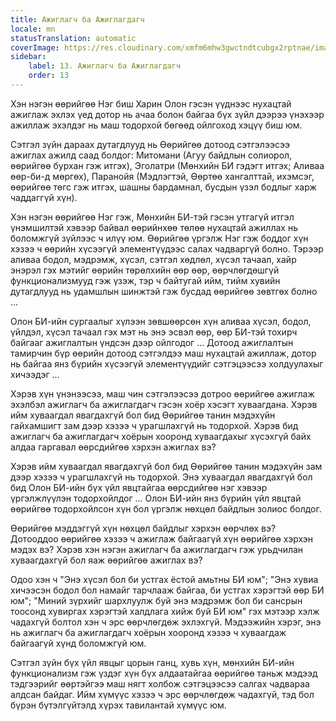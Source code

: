 ```yaml
---
title: Ажиглагч ба Ажиглагдагч
locale: mn
statusTranslation: automatic
coverImage: https://res.cloudinary.com/xmfm6mhw3gwctndtcubgx2rptnae/image/upload/v1740468922/small_cover_tratado_de_psicologia_revolucionaria_a4c0dca4e0.webp
sidebar:
    label: 13. Ажиглагч ба Ажиглагдагч
    order: 13
---
```

Хэн нэгэн өөрийгөө Нэг биш Харин Олон гэсэн үүднээс нухацтай ажиглаж эхлэх үед дотор нь ачаа болон байгаа бүх зүйл дээрээ үнэхээр ажиллаж эхэлдэг нь маш тодорхой бөгөөд ойлгоход хэцүү биш юм.

Сэтгэл зүйн дараах дутагдлууд нь Өөрийгөө дотоод сэтгэлээсээ ажиглах ажилд саад болдог: Митомани (Агуу байдлын солиорол, өөрийгөө бурхан гэж итгэх), Эголатри (Мөнхийн БИ гэдэгт итгэх; Аливаа өөр-би-д мөргөх), Паранойя (Мэдлэгтэй, Өөртөө хангалттай, ихэмсэг, өөрийгөө төгс гэж итгэх, шашны бардамнал, бусдын үзэл бодлыг харж чаддаггүй хүн).

Хэн нэгэн өөрийгөө Нэг гэж, Мөнхийн БИ-тэй гэсэн утгагүй итгэл үнэмшилтэй хэвээр байвал өөрийнхөө төлөө нухацтай ажиллах нь боломжгүй зүйлээс ч илүү юм. Өөрийгөө үргэлж Нэг гэж боддог хүн хэзээ ч өөрийн хүсээгүй элементүүдээс салах чадваргүй болно. Тэрээр аливаа бодол, мэдрэмж, хүсэл, сэтгэл хөдлөл, хүсэл тачаал, хайр энэрэл гэх мэтийг өөрийн төрөлхийн өөр өөр, өөрчлөгдөшгүй функционализмууд гэж үзэж, тэр ч байтугай ийм, тийм хувийн дутагдлууд нь удамшлын шинжтэй гэж бусдад өөрийгөө зөвтгөх болно ...

Олон БИ-ийн сургаалыг хүлээн зөвшөөрсөн хүн аливаа хүсэл, бодол, үйлдэл, хүсэл тачаал гэх мэт нь энэ эсвэл өөр, өөр БИ-тэй тохирч байгааг ажиглалтын үндсэн дээр ойлгодог ... Дотоод ажиглалтын тамирчин бүр өөрийн дотоод сэтгэлдээ маш нухацтай ажиллаж, дотор нь байгаа янз бүрийн хүсээгүй элементүүдийг сэтгэцээсээ холдуулахыг хичээдэг ...

Хэрэв хүн үнэнээсээ, маш чин сэтгэлээсээ дотроо өөрийгөө ажиглаж эхэлбэл ажиглагч ба ажиглагдагч гэсэн хоёр хэсэгт хуваагдана. Хэрэв ийм хуваагдал явагдахгүй бол бид Өөрийгөө танин мэдэхүйн гайхамшигт зам дээр хэзээ ч урагшлахгүй нь тодорхой. Хэрэв бид ажиглагч ба ажиглагдагч хоёрын хооронд хуваагдахыг хүсэхгүй байх алдаа гаргавал өөрсдийгөө хэрхэн ажиглах вэ?

Хэрэв ийм хуваагдал явагдахгүй бол бид Өөрийгөө танин мэдэхүйн зам дээр хэзээ ч урагшлахгүй нь тодорхой. Энэ хуваагдал явагдахгүй бол бид Олон БИ-ийн бүх үйл явцтайгаа өөрсдийгөө нэг хэвээр үргэлжлүүлэн тодорхойлдог ... Олон БИ-ийн янз бүрийн үйл явцтай өөрийгөө тодорхойлсон хүн бол үргэлж нөхцөл байдлын золиос болдог.

Өөрийгөө мэддэггүй хүн нөхцөл байдлыг хэрхэн өөрчлөх вэ? Дотооддоо өөрийгөө хэзээ ч ажиглаж байгаагүй хүн өөрийгөө хэрхэн мэдэх вэ? Хэрэв хэн нэгэн ажиглагч ба ажиглагдагч гэж урьдчилан хуваагдахгүй бол яаж өөрийгөө ажиглах вэ?

Одоо хэн ч "Энэ хүсэл бол би устгах ёстой амьтны БИ юм"; "Энэ хувиа хичээсэн бодол бол намайг тарчлааж байгаа, би устгах хэрэгтэй өөр БИ юм"; "Миний зүрхийг шархлуулж буй энэ мэдрэмж бол би сансрын тоосонд хувиргах хэрэгтэй халдлага хийж буй БИ юм" гэх мэтээр хэлж чадахгүй болтол хэн ч эрс өөрчлөгдөж эхлэхгүй. Мэдээжийн хэрэг, энэ нь ажиглагч ба ажиглагдагч хоёрын хооронд хэзээ ч хуваагдаж байгаагүй хүнд боломжгүй юм.

Сэтгэл зүйн бүх үйл явцыг цорын ганц, хувь хүн, мөнхийн БИ-ийн функционализм гэж үздэг хүн бүх алдаатайгаа өөрийгөө таньж мэдээд тэдгээрийг өөртэйгээ маш нягт холбож сэтгэцээсээ салгах чадвараа алдсан байдаг. Ийм хүмүүс хэзээ ч эрс өөрчлөгдөж чадахгүй, тэд бол бүрэн бүтэлгүйтэлд хүрэх тавилантай хүмүүс юм.

